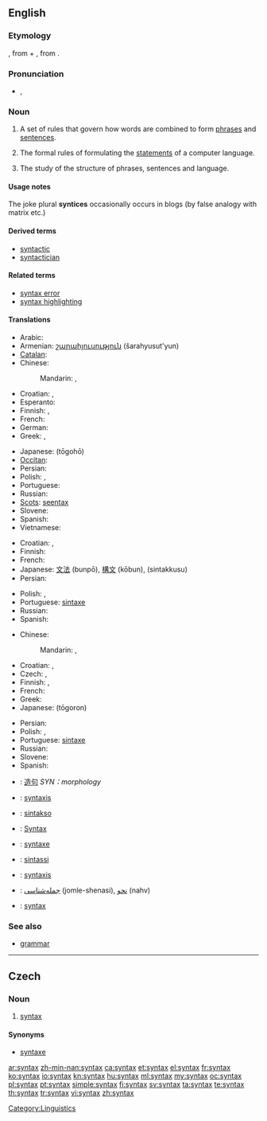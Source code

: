 ==English==

{{wikipedia}}

===Etymology===
{{etyl|grc|en}} {{term|σύνταξις|sc=polytonic|tr=suntaksis|lang=grc}}, from {{term|σύν|sc=polytonic|tr=sun||together|lang=grc}} + {{term|τάξις|sc=polytonic|tr=taksis||arrangement|lang=grc}}, from {{term|τάσσω|sc=polytonic|tr=tassō||I arrange|lang=grc}}.

===Pronunciation===
* {{IPA|/ˈsɪn.tæks/}}, {{SAMPA|/"sIn.t{ks/}}

===Noun===
{{en-noun|syntaxes}}

# A set of rules that govern how words are combined to form [[phrase]]s and [[sentence]]s.
# {{context|computing|countable}} The formal rules of formulating the [[statements]] of a computer language.
# {{linguistics}} The study of the structure of phrases, sentences and language.

====Usage notes====
The joke plural '''syntices''' occasionally occurs in blogs (by false analogy with matrix etc.)

====Derived terms====
* [[syntactic]]
* [[syntactician]]

====Related terms====
* [[syntax error]]
* [[syntax highlighting]]

====Translations====
{{trans-top|set of rules that govern how words are combined}}
* Arabic: {{t|ar|بناء جملة|m|tr=binaa' júmla}}
* Armenian: [[շարահյուսություն]] (šarahyusut'yun)
* [[Catalan]]: {{t-|ca|sintaxi|f}}
* Chinese:
*: Mandarin: {{t-|cmn|句法|tr=jùfǎ|sc=Hani}},  {{t-|cmn|造句|tr=zàojù|sc=Hani}}
* Croatian: {{t-|hr|skladnja|f|alt=sklàdnja}}, {{t+|hr|sintaksa|f|alt=sìntaksa}}
* Esperanto: {{t|eo|sintakso}}
* Finnish: {{t+|fi|lauseoppi}}, {{t+|fi|syntaksi}}
* French: {{t+|fr|syntaxe|f}}
* German: {{t+|de|Syntax|f}}
* Greek: {{t|el|συντακτικό|n|tr=syntaktiko}},  {{t+|el|σύνταξη|f|tr=syntaxi}}
{{trans-mid}}
* Japanese: {{Jpan|[[統語法]]}} (tōgohō)
* [[Occitan]]: {{t-|oc|sintaxi|f|xs=Occitan}}
* Persian: {{t|fa|نحو|xs=Persian}}
* Polish: {{t|pl|składnia|f}}, {{t|pl|syntaksa|f}}
* Portuguese: {{t+|pt|sintaxe|f}}
* Russian: {{t+|ru|синтаксис|m|tr=síntaksis}}
* [[Scots]]: [[seentax]]
* Slovene: {{t+|sl|skladnja}}
* Spanish: {{t+|es|sintaxis|f}}
* Vietnamese: {{t|vi|cú pháp|xs=Vietnamese}}
{{trans-bottom}}

{{trans-top|formal rules of a computer language}}
* Croatian: {{t-|hr|skladnja|f|alt=sklàdnja}}, {{t+|hr|sintaksa|f|alt=sìntaksa}}
* Finnish: {{t+|fi|syntaksi}}
* French: {{t+|fr|syntaxe|f}}
* Japanese: [[文法]] (bunpō), [[構文]] (kōbun), {{Jpan|[[シンタックス]]}} (sintakkusu)
* Persian: {{t|fa|نحو|xs=Persian}}
{{trans-mid}}
* Polish: {{t|pl|składnia|f}}, {{t|pl|syntaksa|f}}
* Portuguese: [[sintaxe]] {{f}}
* Russian: {{t+|ru|синтаксис|m|tr=síntaksis}}
* Spanish: {{t+|es|sintaxis|f}}
{{trans-bottom}}

{{trans-top|study of the structure of phrases and sentences}}
* Chinese:
*: Mandarin: {{t|zh|句法|tr=jùfǎ|sc=Hani}}, {{t|zh|语法学|tr=yǔfǎxué|sc=Hani}}
* Croatian: {{t-|hr|skladnja|f|alt=sklàdnja}}, {{t+|hr|sintaksa|f|alt=sìntaksa}}
* Czech: {{t-|cs|syntax|f}}, {{t-|cs|syntaxe|f}}
* Finnish: {{t+|fi|lauseoppi}}, {{t+|fi|syntaksi}}
* French: {{t+|fr|syntaxe|f}}
* Greek: {{t|el|συντακτικό|n|tr=syntaktiko}}
* Japanese: {{Jpan|[[統語論]]}} (tōgoron)
{{trans-mid}}
* Persian: {{t|fa|نحو|xs=Persian}}
* Polish: {{t|pl|składnia|f}}, {{t|pl|syntaksa|f}}
* Portuguese: [[sintaxe]] {{f}}
* Russian: {{t+|ru|синтаксис|m|tr=síntaksis}}
* Slovene: {{t+|sl|skladnja}}
* Spanish: {{t+|es|sintaxis|f}}
{{trans-bottom}}

{{checktrans-top}}
* {{ttbc|zh}}: [[造句]] ''SYN：morphology''
* {{ttbc|nl}}: [[syntaxis]] {{f}}
* {{ttbc|eo}}: [[sintakso]]
* {{ttbc|de}}: [[Syntax]] {{f}}
* {{ttbc|ia}}: [[syntaxe]]
* {{ttbc|it}}: [[sintassi]] {{f}}
* {{ttbc|la}}: [[syntaxis]] {{f}}
* {{ttbc|fa}}: [[جمله‌شناسی]] (jomle-shenasi), [[نحو]] (nahv)
* {{ttbc|sv}}: [[syntax]]
{{trans-bottom}}

===See also===
* [[grammar]]

[[Category:Linguistics]]

----

==Czech==

===Noun===
{{cs-noun|g=f}}

# [[#English|syntax]] {{linguistics|lang=cs}}

====Synonyms====
* [[syntaxe]] {{f}}

[[ar:syntax]]
[[zh-min-nan:syntax]]
[[ca:syntax]]
[[et:syntax]]
[[el:syntax]]
[[fr:syntax]]
[[ko:syntax]]
[[io:syntax]]
[[kn:syntax]]
[[hu:syntax]]
[[ml:syntax]]
[[my:syntax]]
[[oc:syntax]]
[[pl:syntax]]
[[pt:syntax]]
[[simple:syntax]]
[[fi:syntax]]
[[sv:syntax]]
[[ta:syntax]]
[[te:syntax]]
[[th:syntax]]
[[tr:syntax]]
[[vi:syntax]]
[[zh:syntax]]